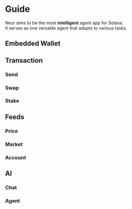# Guide

Neur aims to be the most **intelligent** agent app for Solana.  
It serves as one versatile agent that adapts to various tasks.  

## Embedded Wallet

## Transaction

### Send

### Swap

### Stake

## Feeds

### Price

### Market

### Account

## AI

### Chat

### Agent
